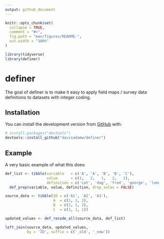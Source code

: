 ```yaml
---
output: github_document
---
```


<!-- README.md is generated from README.Rmd. Please edit that file -->

```r
knitr::opts_chunk$set(
  collapse = TRUE,
  comment = "#>",
  fig.path = "man/figures/README-",
  out.width = "100%"
)

library(tidyverse)
library(definer)
```

# definer

<!-- badges: start -->
<!-- badges: end -->

The goal of definer is to make it easy to apply field maps / survey data definitions to datasets with integer coding.

## Installation

You can install the development version from [GitHub](https://github.com/) with:

``` r
# install.packages("devtools")
devtools::install_github("davisadamw/definer")
```
## Example

A very basic example of what this does:
```r
def_list <- tibble(variable   = c('A', 'A', 'B', 'B', 'C'),
                   value      = c(1,   2,   1,   2,   1),
                   definition = c('cat', 'dog', 'fred', 'george', 'lonely')) %>%
  def_prep(variable, value, definition, drop_solos = FALSE)

source_data <- tibble(ID = c('A1', 'A2', 'A3'),
                      A  = c(1, 1, 2),
                      B  = c(2, 1, 2),
                      C  = c(1, 1, 1))

updated_values <- def_recode_all(source_data, def_list)

left_join(source_data, updated_values, 
          by = 'ID', suffix = c('_old', '_new'))
```


